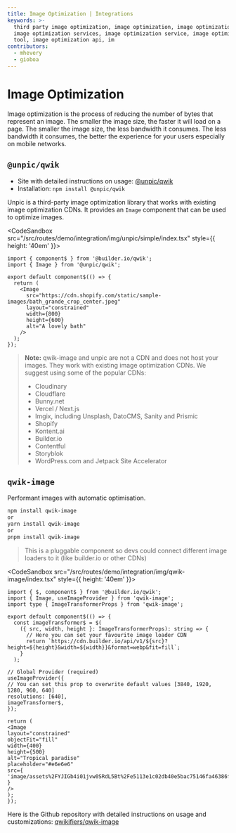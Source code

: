 ```yaml
---
title: Image Optimization | Integrations
keywords: >-
  third party image optimization, image optimization, image optimization tools,
  image optimization services, image optimization service, image optimization
  tool, image optimization api, im
contributors:
  - mhevery
  - gioboa
---
```



# Image Optimization

Image optimization is the process of reducing the number of bytes that represent an image. The smaller the image size, the faster it will load on a page. The smaller the image size, the less bandwidth it consumes. The less bandwidth it consumes, the better the experience for your users especially on mobile networks.

## `@unpic/qwik`

- Site with detailed instructions on usage: [@unpic/qwik](https://unpic.pics/img/qwik/)
- Installation: `npm install @unpic/qwik`

Unpic is a third-party image optimization library that works with existing image optimization CDNs. It provides an `Image` component that can be used to optimize images.

<CodeSandbox src="/src/routes/demo/integration/img/unpic/simple/index.tsx" style={{ height: '40em' }}>
```tsx {6} /Slot/
import { component$ } from '@builder.io/qwik';
import { Image } from '@unpic/qwik';

export default component$(() => {
  return (
    <Image
      src="https://cdn.shopify.com/static/sample-images/bath_grande_crop_center.jpeg"
      layout="constrained"
      width={800}
      height={600}
      alt="A lovely bath"
    />
  );
});
```
</CodeSandbox>

> **Note:** qwik-image and unpic are not a CDN and does not host your images. They work with existing image optimization CDNs. We suggest using some of the popular CDNs:
>
> - Cloudinary
> - Cloudflare
> - Bunny.net
> - Vercel / Next.js
> - Imgix, including Unsplash, DatoCMS, Sanity and Prismic
> - Shopify
> - Kontent.ai
> - Builder.io
> - Contentful
> - Storyblok
> - WordPress.com and Jetpack Site Accelerator

## `qwik-image`

Performant images with automatic optimisation.

```bash
npm install qwik-image
or
yarn install qwik-image
or
pnpm install qwik-image
```

> This is a pluggable component so devs could connect different image loaders to it (like builder.io or other CDNs)

<CodeSandbox src="/src/routes/demo/integration/img/qwik-image/index.tsx" style={{ height: '40em' }}>
```tsx {6} /Slot/
import { $, component$ } from '@builder.io/qwik';
import { Image, useImageProvider } from 'qwik-image';
import type { ImageTransformerProps } from 'qwik-image';

export default component$(() => {
  const imageTransformer$ = $(
    ({ src, width, height }: ImageTransformerProps): string => {
      // Here you can set your favourite image loader CDN
      return `https://cdn.builder.io/api/v1/${src}?height=${height}&width=${width}}&format=webp&fit=fill`;
    }
  );

// Global Provider (required)
useImageProvider({
// You can set this prop to overwrite default values [3840, 1920, 1280, 960, 640]
resolutions: [640],
imageTransformer$,
});

return (
<Image
layout="constrained"
objectFit="fill"
width={400}
height={500}
alt="Tropical paradise"
placeholder="#e6e6e6"
src={
'image/assets%2FYJIGb4i01jvw0SRdL5Bt%2Fe5113e1c02db40e5bac75146fa46386f'
}
/>
);
});

```
</CodeSandbox>

Here is the Github repository with detailed instructions on usage and customizations: [qwikifiers/qwik-image](https://github.com/qwikifiers/qwik-image)
```
